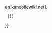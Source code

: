 {{Ambox|type = translation
|title = Credits
|message = {{#switch: {{{1|}}}
  |enkcwiki = New transcriptions and translations by [http://en.kancollewiki.net/wiki/{{{page|{{PAGENAMEE}}}}} en.kancollewiki.net].
  |{{{1|}}}}}
}}